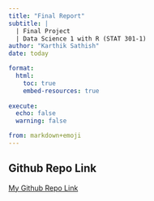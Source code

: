 ```yaml
---
title: "Final Report"
subtitle: |
  | Final Project 
  | Data Science 1 with R (STAT 301-1)
author: "Karthik Sathish"
date: today

format:
  html:
    toc: true
    embed-resources: true
    
execute:
  echo: false
  warning: false

from: markdown+emoji 
---
```


::: {.callout-tip icon=false}

## Github Repo Link


[My Github Repo Link](https://github.com/stat301-1-2023-fall/final-project-1-kvsathish)
:::